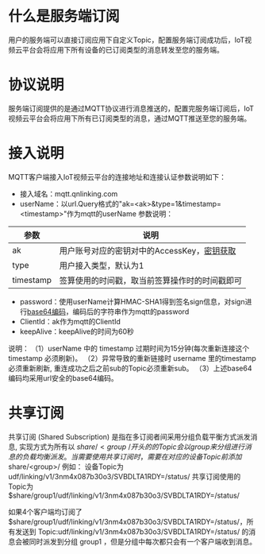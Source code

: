 # **什么是服务端订阅**
用户的服务端可以直接订阅应用下自定义Topic，配置服务端订阅成功后，IoT视频云平台会将应用下所有设备的已订阅类型的消息转发至您的服务端。

# **协议说明**
服务端订阅提供的是通过MQTT协议进行消息推送的，配置完服务端订阅后，IoT视频云平台会将应用下所有已订阅类型的消息，通过MQTT推送至您的服务端。

# **接入说明**

MQTT客户端接入IoT视频云平台的连接地址和连接认证参数说明如下：
* 接入域名：mqtt.qnlinking.com
* userName：以url.Query格式的"ak=<ak\>&type=1&timestamp=<timestamp\>"作为mqtt的userName
参数说明：

|参数|说明|
|---|---|
|ak|用户账号对应的密钥对中的AccessKey，[密钥获取](https://portal.qiniu.com/user/key)|
|type|用户接入类型，默认为1|
|timestamp|签算使用的时间戳，取当前签算操作时的时间戳即可|

* password：使用userName计算HMAC-SHA1得到签名sign信息，对sign进行[base64编码](https://developer.qiniu.com/kodo/manual/1231/appendix)，编码后的字符串作为mqtt的password
* ClientId：ak作为mqtt的ClientId
* keepAlive：keepAlive的时间为60秒

说明：
（1）userName 中的 timestamp 过期时间为15分钟(每次重新连接这个timestamp 必须刷新)。
（2）异常导致的重新链接时 username 里的timestamp必须重新刷新, 重连成功之后之前sub的Topic必须重新sub。
（3）上述base64编码均采用url安全的base64编码。
	

# **共享订阅**
共享订阅 (Shared Subscription) 是指在多订阅者间采用分组负载平衡方式派发消息, 实现方式为所有以 $share/<group\>/ 开头的的 Topic 会以 group 来分组进行消息的负载均衡派发。当需要使用共享订阅时，需要在对应的设备Topic前添加$share/<group\>/
例如：
设备Topic为udf/linking/v1/3nm4x087b30o3/SVBDLTA1RDY=/status/
共享订阅使用的Topic为$share/group1/udf/linking/v1/3nm4x087b30o3/SVBDLTA1RDY=/status/
	
如果4个客户端均订阅了$share/group1/udf/linking/v1/3nm4x087b30o3/SVBDLTA1RDY=/status/，所有发送到 Topic:udf/linking/v1/3nm4x087b30o3/SVBDLTA1RDY=/status/ 的消息会被同时派发到分组 group1 ，但是分组中每次都只会有一个客户端收到消息。



